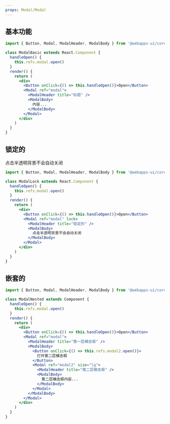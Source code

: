 ```yaml
---
props: Modal/Modal
---
```


## 基本功能

```jsx tabs
import { Button, Modal, ModalHeader, ModalBody } from '@webapps-ui/core-react'

class ModalBasic extends React.Component {
  handleOpen() {
    this.refs.modal.open()
  }
  render() {
    return (
      <div>
        <Button onClick={() => this.handleOpen()}>Open</Button>
        <Modal ref="modal">
          <ModalHeader title="标题" />
          <ModalBody>
            内容...
          </ModalBody>
        </Modal>
      </div>
    )
  }
}
```

## 锁定的

点击半透明背景不会自动关闭

```jsx tabs
import { Button, Modal, ModalHeader, ModalBody } from '@webapps-ui/core-react'

class ModalLock extends React.Component {
  handleOpen() {
    this.refs.modal.open()
  }
  render() {
    return (
      <div>
        <Button onClick={() => this.handleOpen()}>Open</Button>
        <Modal ref="modal" lock>
          <ModalHeader title="锁定的" />
          <ModalBody>
            点击半透明背景不会自动关闭
          </ModalBody>
        </Modal>
      </div>
    )
  }
}
```

## 嵌套的

```jsx tabs
import { Button, Modal, ModalHeader, ModalBody } from '@webapps-ui/core-react'

class ModalNested extends Component {
  handleOpen() {
    this.refs.modal.open()
  }
  render() {
    return (
      <div>
        <Button onClick={() => this.handleOpen()}>Open</Button>
        <Modal ref="modal">
          <ModalHeader title="第一层模态框" />
          <ModalBody>
            <Button onClick={() => this.refs.modal2.open()}>
              打开第二层模态框
            </Button>
            <Modal ref="modal2" size="lg">
              <ModalHeader title="第二层模态框" />
              <ModalBody>
                第二层模态框内容...
              </ModalBody>
            </Modal>
          </ModalBody>
        </Modal>
      </div>
    )
  }
}
```

